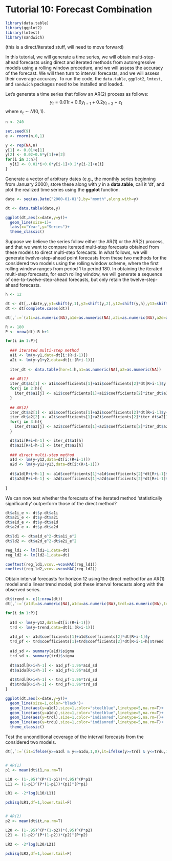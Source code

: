 # Tutorial 10: Forecast Combination {-}

```r
library(data.table)
library(ggplot2)
library(lmtest)
library(sandwich)
```

(this is a direct/iterated stuff, will need to move forward)

In this tutorial, we will generate a time series, we will obtain multi-step-ahead forecasts using direct and iterated methods from autoregressive models using a rolling window procedure, and we will assess the accuracy of the forecast. We will then turn to interval forecasts, and we will assess their coverage accuracy. To run the code, the `data.table`, `ggplot2`, `lmtest`, and `sandwich` packages need to be installed and loaded.

Let's generate a time series that follow an AR(2) process as follows: 
$$y_t = 0.01t+0.6y_{t-1}+0.2y_{t-2}+\varepsilon_t$$
where $e_{t} \sim N(0,1)$. 

```r
n <- 240

set.seed(9)
e <- rnorm(n,0,1)

y <- rep(NA,n)
y[1] <- 0.01+e[1]
y[2] <- 0.02+0.6*y[1]+e[2]
for(i in 3:n){
  y[i] <- 0.01*i+0.6*y[i-1]+0.2*y[i-2]+e[i]
}
```

Generate a vector of arbitrary dates (e.g., the monthly series beginning from January 2000), store these along with $y$ in a **data.table**, call it 'dt', and plot the realized time series using the **ggplot** function.

```r
date <- seq(as.Date("2000-01-01"),by="month",along.with=y)

dt <- data.table(date,y)

ggplot(dt,aes(x=date,y=y))+
  geom_line(size=1)+
  labs(x="Year",y="Series")+
  theme_classic()
```

Suppose we believe the series follow either the AR(1) or the AR(2) process, and that we want to compare iterated multi-step forecasts obtained from these models to direct multi-step forecasts. In what follows, we will generate twelve-step-ahead point forecasts from these two methods for the considered two models using the rolling window scheme, where the first rolling window ranges from period 1 to period 180. In obtaining the iterated multi-step forecasts, for each rolling window, we will generate a sequence of one-to-twelve-step-ahead forecasts, but only retain the twelve-step-ahead forecasts. 

```r
h <- 12

dt <- dt[,.(date,y,y1=shift(y,1),y2=shift(y,2),y12=shift(y,h),y13=shift(y,h+1))]
dt <- dt[complete.cases(dt)]

dt[,`:=`(a1i=as.numeric(NA),a1d=as.numeric(NA),a2i=as.numeric(NA),a2d=as.numeric(NA))]

R <- 180
P <- nrow(dt)-R-h+1

for(i in 1:P){
  
  ### iterated multi-step method
  a1i <- lm(y~y1,data=dt[i:(R+i-1)])
  a2i <- lm(y~y1+y2,data=dt[i:(R+i-1)])
  
  iter_dt <- data.table(hor=1:h,a1=as.numeric(NA),a2=as.numeric(NA))
  
  ## AR(1)
  iter_dt$a1[1] <- a1i$coefficients[1]+a1i$coefficients[2]*dt[R+i-1]$y
  for(j in 2:h){
    iter_dt$a1[j] <- a1i$coefficients[1]+a1i$coefficients[2]*iter_dt$a1[j-1]
  }
  
  ## AR(2)
  iter_dt$a2[1] <- a2i$coefficients[1]+a2i$coefficients[2]*dt[R+i-1]$y+a2i$coefficients[3]*dt[R+i-1]$y1
  iter_dt$a2[2] <- a2i$coefficients[1]+a2i$coefficients[2]*iter_dt$a2[1]+a2i$coefficients[3]*dt[R+i-1]$y
  for(j in 3:h){
    iter_dt$a2[j] <- a2i$coefficients[1]+a2i$coefficients[2]*iter_dt$a2[j-1]+a2i$coefficients[3]*iter_dt$a2[j-2]
  }

  dt$a1i[R+i+h-1] <- iter_dt$a1[h]
  dt$a2i[R+i+h-1] <- iter_dt$a2[h]
  
  ### direct multi-step method
  a1d <- lm(y~y12,data=dt[i:(R+i-1)])
  a2d <- lm(y~y12+y13,data=dt[i:(R+i-1)])
  
  dt$a1d[R+i+h-1] <- a1d$coefficients[1]+a1d$coefficients[2]*dt[R+i-1]$y
  dt$a2d[R+i+h-1] <- a2d$coefficients[1]+a2d$coefficients[2]*dt[R+i-1]$y+a2d$coefficients[3]*dt[R+i-1]$y1
  
}
```

We can now test whether the forecasts of the iterated method 'statistically significantly' outperform those of the direct method?

```r
dt$a1i_e <- dt$y-dt$a1i
dt$a2i_e <- dt$y-dt$a2i
dt$a1d_e <- dt$y-dt$a1d
dt$a2d_e <- dt$y-dt$a2d

dt$ld1 <- dt$a1d_e^2-dt$a1i_e^2
dt$ld2 <- dt$a2d_e^2-dt$a2i_e^2

reg_ld1 <- lm(ld1~1,data=dt)
reg_ld2 <- lm(ld2~1,data=dt)

coeftest(reg_ld1,vcov.=vcovHAC(reg_ld1))
coeftest(reg_ld2,vcov.=vcovHAC(reg_ld2))
```

Obtain interval forecasts for horizon 12 using the direct method for an AR(1) model and a linear trend model; plot these interval forecasts along with the observed series.

```r
dt$trend <- c(1:nrow(dt))
dt[,`:=`(a1dl=as.numeric(NA),a1du=as.numeric(NA),trdl=as.numeric(NA),trdu=as.numeric(NA))]

for(i in 1:P){
  
  a1d <- lm(y~y12,data=dt[i:(R+i-1)])
  trd <- lm(y~trend,data=dt[i:(R+i-1)])
  
  a1d_pf <- a1d$coefficients[1]+a1d$coefficients[2]*dt[R+i-1]$y
  trd_pf <- trd$coefficients[1]+trd$coefficients[2]*dt[R+i-1+h]$trend
  
  a1d_sd <- summary(a1d)$sigma
  trd_sd <- summary(trd)$sigma
  
  dt$a1dl[R+i+h-1] <- a1d_pf-1.96*a1d_sd
  dt$a1du[R+i+h-1] <- a1d_pf+1.96*a1d_sd
  
  dt$trdl[R+i+h-1] <- trd_pf-1.96*trd_sd
  dt$trdu[R+i+h-1] <- trd_pf+1.96*trd_sd
}

ggplot(dt,aes(x=date,y=y))+
  geom_line(size=1,color="black")+
  geom_line(aes(y=a1dl),size=1,color="steelblue",linetype=5,na.rm=T)+
  geom_line(aes(y=a1du),size=1,color="steelblue",linetype=5,na.rm=T)+
  geom_line(aes(y=trdl),size=1,color="indianred",linetype=5,na.rm=T)+
  geom_line(aes(y=trdu),size=1,color="indianred",linetype=5,na.rm=T)+
  theme_classic()
```

Test the unconditional coverage of the interval forecasts from the considered two models.

```r
dt[,`:=`(i1=ifelse(y>=a1dl & y<=a1du,1,0),it=ifelse(y>=trdl & y<=trdu,1,0))]


# AR(1)
p1 <- mean(dt$i1,na.rm=T)

L10 <- (1-.95)^(P*(1-p1))*(.95)^(P*p1)
L11 <- (1-p1)^(P*(1-p1))*(p1)^(P*p1)

LR1 <- -2*log(L10/L11)

pchisq(LR1,df=1,lower.tail=F)


# AR(2)
p2 <- mean(dt$it,na.rm=T)

L20 <- (1-.95)^(P*(1-p2))*(.95)^(P*p2)
L21 <- (1-p2)^(P*(1-p2))*(p2)^(P*p2)

LR2 <- -2*log(L20/L21)

pchisq(LR2,df=1,lower.tail=F)
```


